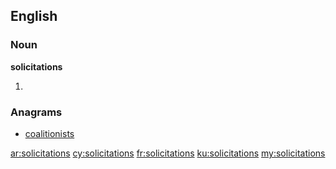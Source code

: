 ==English==

===Noun===
'''solicitations'''

# {{plural of|solicitation}}

===Anagrams===
* [[coalitionists#English|coalitionists]]

[[ar:solicitations]]
[[cy:solicitations]]
[[fr:solicitations]]
[[ku:solicitations]]
[[my:solicitations]]